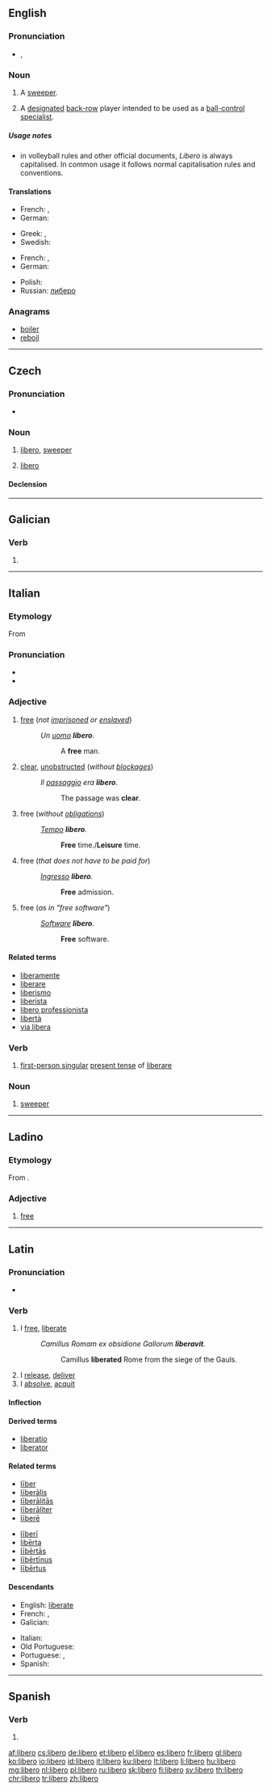 {{also|libéro|Libero}}
==English==

===Pronunciation===
* {{a|UK}} {{IPA|/ˈlɪbɛɹəʊ/}}, {{X-SAMPA|/"lIbEr@U/}}

===Noun===
{{en-noun}}

# {{context|football|lang=en}} A [[sweeper]].
# {{context|volleyball|lang=en}} A [[designated]] [[back-row]] player intended to be used as a [[ball control|ball-control]] [[specialist]].

=====Usage notes=====
* {{sense|volleyball}} in volleyball rules and other official documents, ''Libero'' is always capitalised. In common usage it follows normal capitalisation rules and conventions. 

====Translations====
{{trans-top|football player}}
* French: {{t+|fr|libero|m}}, {{t+|fr|libéro|m}}
* German: {{t+|de|Libero|m}}
{{trans-mid}}
* Greek: {{t+|el|λίμπερο|sc=Grek}}, {{t+|el|ελεύθερος|sc=Grek}}
* Swedish: {{t+|sv|libero|c}}
{{trans-bottom}}

{{trans-top|volleyball player}}
* French: {{t+|fr|libero|m}}, {{t+|fr|libéro|m}}
* German: {{t+|de|Libero|m}}
{{trans-mid}}
* Polish: {{t+|pl|libero|m}}
* Russian: [[либеро]]
{{trans-bottom}}

===Anagrams===
* [[boiler#English|boiler]]
* [[reboil#English|reboil]]

----

==Czech==

===Pronunciation===
* {{IPA|/lɪbɛrɔ/|lang=cs}}

===Noun===
{{cs-noun|g=n}}

# {{context|soccer|lang=cs}} [[libero#English|libero]], [[sweeper]]
# {{context|volleyball|lang=cs}} [[libero#English|libero]] {{gloss|designated back-row player specialized in defensive skills}}

====Declension====
{{cs-decl-noun
 |libero|libera|liberu|libero|libero|liberu|liberem
 |libera|liber|liberům|libera|libera|liberech|libery
}}

----

==Galician==

===Verb===
{{gl-verb-form}}

# {{conjugation of|liberar||lang=gl|1|s|pres|ind}}

----

==Italian==

===Etymology===
From {{etyl|la|it}} {{term|liber|līber|lang=la}}

===Pronunciation===
* {{IPA|/ˈlibero/|lang=it}}
* {{audio|It-libero.ogg|Audio}}

===Adjective===
{{it-adj|liber}}

# [[free]] (''not [[imprisoned]] or [[enslaved]]'')
#: ''Un [[uomo]] '''libero'''.''
#:: A '''free''' man.
# [[clear]], [[unobstructed]] (''without [[blockage]]s'')
#: ''Il [[passaggio]] era '''libero'''.''
#:: The passage was '''clear'''.
# free (''without [[obligation]]s'')
#: ''[[tempo|Tempo]] '''libero'''.''
#:: '''Free''' time./'''Leisure''' time.
# free (''that does not have to be paid for'')
#: ''[[ingresso|Ingresso]] '''libero'''.''
#:: '''Free''' admission.
# free (''as in "free software"'')
#: ''[[software#Italian|Software]] '''libero'''.''
#:: '''Free''' software.

====Related terms====
* [[liberamente]]
* [[liberare]]
* [[liberismo]]
* [[liberista]]
* [[libero professionista]]
* [[libertà]]
* [[via libera]]

===Verb===
{{head|it|verb form}}

# [[first-person singular]] [[present tense]] of [[liberare]]

===Noun===
{{it-noun|liber|m|o|i}}

# {{context|football|lang=it}} [[sweeper]]

----

==Ladino==

===Etymology===
From {{etyl|it|lad}} {{term|libero|lang=it}}.

===Adjective===
{{lad-adj|l}}

# [[free]]

----

==Latin==

===Pronunciation===
* {{a|Classical}} {{IPA|/ˈliː.be.roː/|lang=la}}

===Verb===
{{la-verb|libero|līberō|liberare#Latin|līberāre|liberavi|līberāvī|liberatum|līberātum}}

# I [[free]], [[liberate]]
#: ''Camillus Romam ex obsidione Gallorum '''liberavit'''.''
#:: Camillus '''liberated''' Rome from the siege of the Gauls.
# I [[release]], [[deliver]]
# I [[absolve]], [[acquit]]

====Inflection====
{{la-conj-1st|līber|līberāv|līberāt|11=liber|22=liberav|33=liberat}}

====Derived terms====
* [[liberatio]]
* [[liberator]]

====Related terms====
{{top2}}
* [[liber#Latin|līber]]
* [[liberalis|līberālis]]
* [[liberalitas|līberālitās]]
* [[liberaliter|līberāliter]]
* [[libere#Latin|līberē]]
{{mid2}}
* [[liberi|līberī]]
* [[liberta#Latin|libērta]]
* [[libertas|lībērtās]]
* [[libertinus|lībērtīnus]]
* [[libertus|lībērtus]]
{{bottom}}

====Descendants====
{{top2}}
* English: [[liberate]]
* French: {{l|fr|livrer}}, {{l|fr|libérer}}
* Galician: {{l|gl|liberar}}
{{mid2}}
* Italian: {{l|it|liberare}}
* Old Portuguese: {{l|roa-ptg|livrar}}
* Portuguese: {{l|pt|livrar}}, {{l|pt|liberar}}
* Spanish: {{l|es|liberar}}
{{bottom}}

----

==Spanish==

===Verb===
{{es-verb-form|liberar}}

# {{es-verb form of|ending=ar|mood=indicative|tense=present|pers=1|number=singular|liberar}}

[[af:libero]]
[[cs:libero]]
[[de:libero]]
[[et:libero]]
[[el:libero]]
[[es:libero]]
[[fr:libero]]
[[gl:libero]]
[[ko:libero]]
[[io:libero]]
[[id:libero]]
[[it:libero]]
[[ku:libero]]
[[lt:libero]]
[[li:libero]]
[[hu:libero]]
[[mg:libero]]
[[nl:libero]]
[[pl:libero]]
[[ru:libero]]
[[sk:libero]]
[[fi:libero]]
[[sv:libero]]
[[th:libero]]
[[chr:libero]]
[[tr:libero]]
[[zh:libero]]